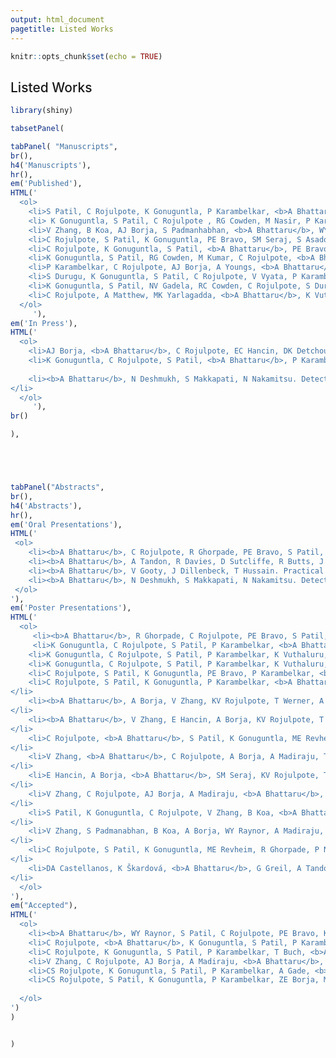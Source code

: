 ```yaml
---
output: html_document
pagetitle: Listed Works
---
```


```r
knitr::opts_chunk$set(echo = TRUE)
```

```{=html}
<style>
p{
  font-size: 15px;
  margin-bottom: .05em;
}
h2{
font-weight: 500;
}
h3{
font-weight: 500;
}
h4{
font-weight: 500;
}
hr{
border: 1px solid gray;
}
title{
display: none;
}
</style>
```


<h2>Listed Works</h2>
```r
library(shiny)

tabsetPanel(

tabPanel( "Manuscripts",
br(),
h4('Manuscripts'),
hr(),
em('Published'),
HTML('
  <ol>
    <li>S Patil, C Rojulpote, K Gonuguntla, P Karambelkar, <b>A Bhattaru</b>, WY Raynor, AJ Borja, K Vuthaluru, V Zhang, TJ Werner, O Gerke, PF Høilund-Carlsen, A Alavi. Association of Triglyceride to High Density Lipoprotein Ratio with Global Cardiac Microcalcification in Healthy Non-diabetic Individuals as Assessed by NaF-PET/CT to Evaluate Subclinical Coronary Atherosclerosis. <em>American Journal of Cardiovascular Disease.</em> August 15, 2020.</li>
    <li> K Gonuguntla, S Patil, C Rojulpote , RG Cowden, M Nasir, P Karambelkar, T Buch, A Aujla, <b>A Bhattaru</b>, ZE Borja, P Schulman. A Population Based Analysis of Trends, Risk Factors And Outcomes Associated With Gastrointestinal Bleeding In Patients With Left Ventricular Assist Devices. <em>American Journal of Cardiovascular Disease.</em> August 15, 2020.</li>
    <li>V Zhang, B Koa, AJ Borja, S Padmanhabhan, <b>A Bhattaru</b>, WY Raynor, C Rojulpote, SM Seraj, TJ Werner, C Rajapakse, A Alavi, ME Revheim. Diagnosis and Monitoring of Osteoporosis with Total-Body 18F-Sodium Fluoride Positron Emission Tomography/Computed Tomography. <em>PET Clinics.</em> August 4th, 2020. </li>
    <li>C Rojulpote, S Patil, K Gonuguntla, PE Bravo, SM Seraj, S Asadollahi, WY Raynor, <b>A Bhattaru</b>, P Karambelkar, AJ Borja, V Zhang, TJ Werner, O Gerke, PF Hoilund-Carlsen, A Alavi. NaF-PET/CT global assessment in detecting and quantifying subclinical cardiac atherosclerosis and its association with blood pressure in non-dyslipidemic individuals. <em>American Journal of Cardiovascular Disease.</em> June 15, 2020. </li>
    <li>C Rojulpote, K Gonuguntla, S Patil, <b>A Bhattaru</b>, PE Bravo. COVID-19 and the Heart. <em>Colombia Médica.</em> June 3, 2020.</li>
    <li>K Gonuguntla, S Patil, RG Cowden, M Kumar, C Rojulpote, <b>A Bhattaru</b>, JG Tiu, P Robinson. Predictors of in-hospital mortality in patients with left ventricular assist device. <em>Irish Journal of Medical Science.</em> May 9, 2020.</li>
    <li>P Karambelkar, C Rojulpote, AJ Borja, A Youngs, <b>A Bhattaru</b>. An Unusual Case of Tricuspid Valve Infective Endocarditis Caused by Erysipelothrix Rhusiopathiae. <em>Cureus</em>. May 9, 2020.</li>
    <li>S Durugu, K Gonuguntla, S Patil, C Rojulpote, V Vyata, P Karambelkar, P Narayanareddy, K Vuthaluru, <b>A Bhattaru</b>. Gender Differences in Rates of Arrhythmias, Cardiac Implantable Electronic Devices, and Diagnostic Modalities Among Sarcoidosis Patients. <em>Cureus.</em> April 14, 2020</li>
    <li>K Gonuguntla, S Patil, NV Gadela, RC Cowden, C Rojulpote, S Durugu, P Karambelkar, <b>A Bhattaru</b>, AJ Borja, V Zhang. Trends, Outcomes, and Predictors of Sepsis and Severe Sepsis in Patients with Left Ventricular Assist Devices. <em>Cureus.</em> April 3, 2020.</li>
    <li>C Rojulpote, A Matthew, MK Yarlagadda, <b>A Bhattaru</b>, K Vuthaluru. Conned by Conn’s: The Manifestation of Conn’s Syndrome Post-renal Transplant in a Patient with Polycystic Kidney Disease. <em>Cureus</em>. April 2, 2020. </li>
  </ol>
     '),
em('In Press'),
HTML('
  <ol>
    <li>AJ Borja, <b>A Bhattaru</b>, C Rojulpote, EC Hancin, DK Detchou, S Patil, K Gonuguntla, P Karambelkar, S Chinta, K Vuthaluru, TJ Werner, O Gerke, PF Høilund-Carlsen, Abass Alavi. Association between Atherosclerotic Cardiovascular Disease Risk Score Estimated by Pooled Cohort Equation and Coronary Plaque Burden as Assessed by NaF-PET/CT. <em>American Journal of Nuclear Medicine and Molecular Imaging</em></li>
    <li>K Gonuguntla, C Rojulpote, S Patil, <b>A Bhattaru</b>, P Karambelkar, K Vuthaluru, WY Raynor, AJ Borja, V Zhang, TJ Werner, O Gerke, PF Høilund-Carlsen, A Alavi. Utilization of NaF-PET/CT in Assessing Global Cardiovascular Calcification Using CHADS2 and CHADS2-VASc Scoring Systems in High Risk Individuals for Cardiovascular Disease. <em>American Journal of Nuclear Medicine and Molecular Imaging</em></li>
  
    <li><b>A Bhattaru</b>, N Deshmukh, S Makkapati, N Nakamitsu. Detecting Organ Failure in Motor Vehicle Trauma Patients: A Machine Learning Approach. <em>2019 IEEE MIT Undergraduate Research Technology Conference (URTC)</em>
</li>
  </ol>
     '),
br()

),





tabPanel("Abstracts",
br(),
h4('Abstracts'),
hr(),
em('Oral Presentations'),
HTML('
 <ol>
    <li><b>A Bhattaru</b>, C Rojulpote, R Ghorpade, PE Bravo, S Patil, K Gonuguntla, P Karambelkar, K Vuthaluru, V Zhang, TJ Werner, A Alavi. Correlation Between Blood Pressure And Inflammation In The Thoracic Aorta Of HIV Patients With And Without Cocaine Use As Assessed By FDG-PET/CT. <em>Hypertension</em>. September 9th, 2020. Presented at: American Heart Association Hypertension 2020.</li>
    <li><b>A Bhattaru</b>, A Tandon, R Davies, D Sutcliffe, R Butts, J Dillenbeck, G Greil, T Hussain. Role of Computed Tomography in Pediatric Ventricular Assist Device Fitting. <em>Journal of Cardiovascular Computed Tomography.</em> July 1, 2020. Presented at: Society of Cardiovascular Computed Tomography 2020. </li>
    <li><b>A Bhattaru</b>, V Gooty, J Dillenbeck, T Hussain. Practical Challenges of Machine Learning on the diagnosis of Cardiac Allograft Vasculopathy using Computed Tomography in pediatrics. Presented at: SCCT Innovation 2020.</li>
    <li><b>A Bhattaru</b>, N Deshmukh, S Makkapati, N Nakamitsu. Detecting Organ Failure in Motor Vehicle Trauma Patients: A Machine Learning Approach. Presented at: MIT Undergraduate Research and Technology Conference 2019, AIMed 2018. </li>
 </ol>
'),
em('Poster Presentations'),
HTML('
  <ol>
     <li><b>A Bhattaru</b>, R Ghorpade, C Rojulpote, PE Bravo, S Patil, K Gonuguntla, P Karambelkar, K Vuthaluru, V Zhang, TJ Werner, A Alavi. Correlation Between Blood Pressure And Left Ventricular Metabolism In HIV Individuals With And Without Cocaine Use As Assessed By FDG-PET/CT. <em>Hypertension</em>. September 9th, 2020. Presented at: American Heart Association Hypertension 2020.</li>
     <li>K Gonuguntla, C Rojulpote, S Patil, P Karambelkar, <b>A Bhattaru</b>, K Vuthaluru, TJ Werner, PF Hoilund-Carlsen, A Alavi. Atherosclerotic Cardiovascular Disease Risk Estimated by Pooled Cohort Equation Predicts Global Cardiac Microcalcification in Patients with Angina. <a href = "https://doi.org/10.1007/s12350-020-02296-w"> <em>Journal of Nuclear Cardiology</em>. September 4, 2020.</a> Presented at: American Society of Nuclear Cardiology 2020 meeting.</li>
    <li>K Gonuguntla, C Rojulpote, S Patil, P Karambelkar, K Vuthaluru, <b>A Bhattaru</b>, V Zhang, TJ Werner, PF Hoilund-Carlsen, A Alavi. Presence of Coronary Molecular Calcification and its Correlation to Calcification Processes in Upper Limb, Abdominal and Lower Extremity Arteries as Assessed by NaF-PET/CT. <a href = "https://doi.org/10.1007/s12350-020-02296-w"> <em>Journal of Nuclear Cardiology</em>. September 4, 2020.</a> Presented at: American Society of Nuclear Cardiology 2020 meeting.</li>
    <li>K Gonuguntla, C Rojulpote, S Patil, P Karambelkar, K Vuthaluru, <b>A Bhattaru</b>, V Zhang, TJ Werner, PF Hoilund-Carlsen, A Alavi. Utility of NaF-PET/CT in Assessing Subclinical Atherosclerosis in Peripheral Arteries of Healthy Individuals with an Optimal Cardiovascular Risk Factor Profile.<a href = "https://doi.org/10.1007/s12350-020-02296-w"> <em>Journal of Nuclear Cardiology</em>. September 4, 2020.</a> Presented at: American Society of Nuclear Cardiology 2020 meeting.</li>
    <li>C Rojulpote, S Patil, K Gonuguntla, PE Bravo, P Karambelkar, <b>A Bhattaru</b>, V Zhang, T Werner, O Gerke, P Hoilund-Carlsen, A Alavi. Association of Atherosclerotic Cardiovascular Risk Estimated by Pooled Cohort Equation With Coronary Plaque Burden as Assessed by NaF-PET/CT. <em>Arteriosclerosis, Thrombosis, and Vascular Biology.</em> June 29, 2020.  Presented at: AHA Vascular Discovery 2020. </li>
    <li>C Rojulpote, S Patil, K Gonuguntla, P Karambelkar, <b>A Bhattaru</b>, S Asadollahi, T Werner, P Hoilund-Carlsen, A Alavi. Comparison of atherosclerotic burden in non- lower extremity vasculature in patients with and without peripheral artery disease using 18F- sodium fluoride imaging. <em>Vascular Medicine.</em> May 22, 2020. Presented at: Society of Vascular Medicine 2020.
</li>
    <li><b>A Bhattaru</b>, A Borja, V Zhang, KV Rojulpote, T Werner, A Alavi, ME Revheim. FDG-PET/CT as the superior imaging modality for inflammatory bowel disease. <em>Journal of Nuclear Medicine.</em> May 1, 2020. Presented at: Society of Nuclear Medicine and Molecular Imaging 2020.
</li>
    <li><b>A Bhattaru</b>, V Zhang, E Hancin, A Borja, KV Rojulpote, T Werner, ME Revheim, A Alavi. Potential applications of FDG-PET/MRI in detecting vascular dementia. <em>Journal of Nuclear Medicine.</em> May 1, 2020. Presented at: Society of Nuclear Medicine and Molecular Imaging 2020.
</li>
    <li>C Rojulpote, <b>A Bhattaru</b>, S Patil, K Gonuguntla, ME Revheim, B Koa, E Hancin, T Werner, A Alavi. Role of PET Imaging in Detection and Management of Arrhythmias. <em>Journal of Nuclear Medicine.</em> May 1, 2020. Presented at: Society of Nuclear Medicine and Molecular Imaging 2020.
</li>
    <li>V Zhang, <b>A Bhattaru</b>, C Rojulpote, A Borja, A Madiraju, T Werner, A Alavi, ME Revheim. Role of PET/CT Imaging in the Assessment of Pulmonary Artery Atherosclerosis. <em>Journal of Nuclear Medicine.</em> May 1, 2020. Presented at: Society of Nuclear Medicine and Molecular Imaging 2020.
</li>
    <li>E Hancin, A Borja, <b>A Bhattaru</b>, SM Seraj, KV Rojulpote, T Werner, A Alavi, ME Revheim. Applications of FDG-PET/CT and NaF-PET/CT in the Surgical Management of Musculoskeletal Infection. <em>Journal of Nuclear Medicine.</em> May 1, 2020. Presented at: Society of Nuclear Medicine and Molecular Imaging 2020.
</li>
    <li>V Zhang, C Rojulpote, AJ Borja, A Madiraju, <b>A Bhattaru</b>, S Patil, K Gonuguntla, TJ Werner, PF Hoilund-Carlsen, ME Revheim, A Alavi. NaF Uptake in the Pulmonary Artery Stratified by Systemic Blood Pressure: A Novel Methodology. <em>Journal of Nuclear Medicine.</em> May 1, 2020. Presented at: Society of Nuclear Medicine and Molecular Imaging 2020.
</li>
    <li>S Patil, K Gonuguntla, C Rojulpote, V Zhang, B Koa, <b>A Bhattaru</b>, ME Revheim, T Werner, A Alavi. Role of PET Imaging in Aortic Stenosis. <em>Journal of Nuclear Medicine.</em> May 1, 2020. Presented at: Society of Nuclear Medicine and Molecular Imaging 2020.
</li>
    <li>V Zhang, S Padmanabhan, B Koa, A Borja, WY Raynor, A Madiraju, <b>A Bhattaru</b>, KV Rojulpote, C Rajapakse, T Werner, ME Revheim, A Alavi. Total-Body NaF-PET/CT and its Implications for Osteoporosis. <em>Journal of Nuclear Medicine.</em> May 1, 2020. Presented at: Society of Nuclear Medicine and Molecular Imaging 2020.
</li>
    <li>C Rojulpote, S Patil, K Gonuguntla, ME Revheim, R Ghorpade, P Narayanareddy, <b>A Bhattaru</b>, TJ Werner, O Gerke, PF Hoilund-Carlsen, A Alavi. Role of NaF-PET/CT in Detecting and Quantifying Global Cardiac Subclinical Atherosclerosis in Healthy Individuals with an Optimal Lipid Profile and its Association with Blood Pressure. <em>Journal of Nuclear Medicine.</em> May 1, 2020. Presented at: Society of Nuclear Medicine and Molecular Imaging 2020.
</li>
    <li>DA Castellanos, K Škardová, <b>A Bhattaru</b>, G Greil, A Tandon, J Dillenbeck, B Burkhardt, T Hussain, M Genet, R Chabiniok. Left ventricular torsion obtained using equilibrated warping in patients with repaired Tetralogy of Fallot. Presented at: Society for Cardiovascular Magnetic Resonance 2020.
</li>
  </ol>
'),
em("Accepted"),
HTML('
  <ol>
    <li><b>A Bhattaru</b>, WY Raynor, S Patil, C Rojulpote, PE Bravo, K Gonuguntla, P Karambelkar, K Vuthaluru, SM Seraj, V Zhang, T Werner, JF Baker, A Alavi. Association Of Serum Leptin And Abdominal Aortic Inflammation In Rheumatoid Arthritis. <em>Arteriosclerosis, Thrombosis and Vascular Biology</em>. Presented at: American Heart Association Sessions 2020.</li>
    <li>C Rojulpote, <b>A Bhattaru</b>, K Gonuguntla, S Patil, P Karambelkar, T Buch, K Vuthaluru, S Shrivastava, N Perosevic. Pacemaker In The Elderly: A Nationwide Cohort To Determine Complications Associated With Pacemakers. <em>CLCD</em>. Presented at: American Heart Association Sessions 2020.</li>
    <li>C Rojulpote, K Gonuguntla, S Patil, P Karambelkar, T Buch, <b>A Bhattaru</b>, K Vuthaluru, N Perosevic, PE Bravo. Gender Differences Amongst Caucasians And African Americans In Rates Of Arrhythmias, Implantable Cardiac Devices, And In-hospital Mortality In Sarcoidosis Patients With Cardiomyopathy <em>EPI</em>. Presented at: American Heart Association Sessions 2020.</li>
    <li>V Zhang, C Rojulpote, AJ Borja, A Madiraju, <b>A Bhattaru</b>, K Gonuguntla, S Patil, TJ Werner, A Alavi, ME Revheim. Correlation between age and pulmonary artery calcification: a novel finding assessed by 18F NaF-PET/CT. <em>CHEST</em>. Presented at: CHEST annual meeting 2020.</li>
    <li>CS Rojulpote, K Gonuguntla, S Patil, P Karambelkar, A Gade, <b>A Bhattaru</b>. Predictors of in-hospital mortality in Sarcoidosis patients with cardiomyopathy. <em>CHEST</em>. Presented at: CHEST annual meeting 2020.</li>
    <li>CS Rojulpote, S Patil, K Gonuguntla, P Karambelkar, ZE Borja, M Kumar, V Zhang, <b>A Bhattaru</b>, A Gade. A nation wide cohort analysis of pneumococcal vaccination and prevalence of in-hospital mortality in acute coronary syndrome. <em>CHEST</em>. Presented at: CHEST annual meeting 2020.</li>
    
  </ol>
')
)


)
```
<br>















